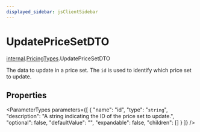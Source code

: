 ```yaml
---
displayed_sidebar: jsClientSidebar
---
```



# UpdatePriceSetDTO

[internal](../../internal/modules/internal.internal-1.mdx).[PricingTypes](../../internal-1/modules/internal.internal-1.PricingTypes.mdx).UpdatePriceSetDTO

The data to update in a price set. The `id` is used to identify which price set to update.

## Properties

<ParameterTypes parameters={[
  {
    "name": "id",
    "type": "`string`",
    "description": "A string indicating the ID of the price set to update.",
    "optional": false,
    "defaultValue": "",
    "expandable": false,
    "children": []
  }
]} />
